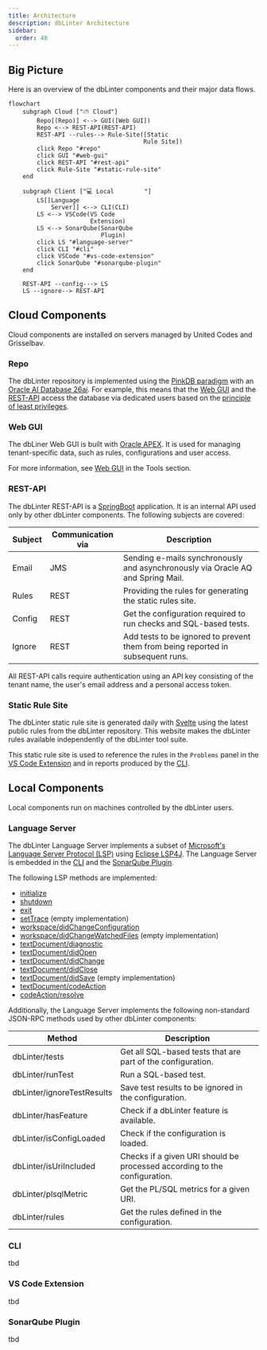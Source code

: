 ```yaml
---
title: Architecture
description: dbLinter Architecture
sidebar:
  order: 40
---
```


## Big Picture

Here is an overview of the dbLinter components and their major data flows.

```mermaid
flowchart
    subgraph Cloud ["⛅ Cloud"]
        Repo[(Repo)] <--> GUI([Web GUI])
        Repo <--> REST-API(REST-API)
        REST-API --rules--> Rule-Site([Static
                                      Rule Site])
        click Repo "#repo"
        click GUI "#web-gui"
        click REST-API "#rest-api"
        click Rule-Site "#static-rule-site"
    end

    subgraph Client ["💻 Local⠀⠀⠀⠀⠀⠀⠀"]
        LS[[Language
            Server]] <--> CLI(CLI)
        LS <--> VSCode(VS Code
                       Extension)
        LS <--> SonarQube(SonarQube
                          Plugin)
        click LS "#language-server"
        click CLI "#cli"
        click VSCode "#vs-code-extension"
        click SonarQube "#sonarqube-plugin"
    end

    REST-API --config---> LS
    LS --ignore--> REST-API
```

## Cloud Components

Cloud components are installed on servers managed by United Codes and Grisselbav.

### Repo

The dbLinter repository is implemented using the [PinkDB paradigm](https://www.salvis.com/blog/2018/07/18/the-pink-database-paradigm-pinkdb/)
with an [Oracle AI Database 26ai](https://docs.oracle.com/en/database/oracle/oracle-database/26/index.html).
For example, this means that the [Web GUI](#web-gui) and the [REST-API](#rest-api) access the database via dedicated users
based on the [principle of least privileges](https://en.wikipedia.org/wiki/Principle_of_least_privilege).

### Web GUI

The dbLiner Web GUI is built with [Oracle APEX](https://apex.oracle.com/en/). It is used for managing tenant-specific data,
such as rules, configurations and user access.

For more information, see [Web GUI](/dbLinter/tools/web-gui) in the Tools section.

### REST-API

The dbLinter REST-API is a [SpringBoot](https://spring.io/projects/spring-boot) application. It is an internal API
used only by other dbLinter components. The following subjects are covered:

| Subject | Communication via | Description                                                                     |
| ------- | ----------------- | ------------------------------------------------------------------------------- |
| Email   | JMS               | Sending e-mails synchronously and asynchronously via Oracle AQ and Spring Mail. |
| Rules   | REST              | Providing the rules for generating the static rules site.                       |
| Config  | REST              | Get the configuration required to run checks and SQL-based tests.               |
| Ignore  | REST              | Add tests to be ignored to prevent them from being reported in subsequent runs. |

All REST-API calls require authentication using an API key consisting of the tenant name, the user's email address and a personal access token.

### Static Rule Site

The dbLinter static rule site is generated daily with [Svelte](https://svelte.dev/) using the latest public rules from the dbLinter repository.
This website makes the dbLinter rules available independently of the dbLinter tool suite.

This static rule site is used to reference the rules in the `Problems` panel in the [VS Code Extension](#vs-code-extension)
and in reports produced by the [CLI](#cli).

## Local Components

Local components run on machines controlled by the dbLinter users.

### Language Server

The dbLinter Language Server implements a subset of [Microsoft's Language Server Protocol (LSP)](https://microsoft.github.io/language-server-protocol/specifications/lsp/3.17/specification/)
using [Eclipse LSP4J](https://projects.eclipse.org/projects/technology.lsp4j). The Language Server is embedded in the [CLI](#cli) and the [SonarQube Plugin](#sonarqube-plugin).

The following LSP methods are implemented:

- [initialize](https://microsoft.github.io/language-server-protocol/specifications/lsp/3.17/specification/#initialize)
- [shutdown](https://microsoft.github.io/language-server-protocol/specifications/lsp/3.17/specification/#shutdown)
- [exit](https://microsoft.github.io/language-server-protocol/specifications/lsp/3.17/specification/#exit)
- [setTrace](https://microsoft.github.io/language-server-protocol/specifications/lsp/3.17/specification/#setTrace) (empty implementation)
- [workspace/didChangeConfiguration](https://microsoft.github.io/language-server-protocol/specifications/lsp/3.17/specification/#workspace_didChangeConfiguration)
- [workspace/didChangeWatchedFiles](https://microsoft.github.io/language-server-protocol/specifications/lsp/3.17/specification/#workspace_didChangeWatchedFiles) (empty implementation)
- [textDocument/diagnostic](https://microsoft.github.io/language-server-protocol/specifications/lsp/3.17/specification/#textDocument_diagnostic)
- [textDocument/didOpen](https://microsoft.github.io/language-server-protocol/specifications/lsp/3.17/specification/#textDocument_didOpen)
- [textDocument/didChange](https://microsoft.github.io/language-server-protocol/specifications/lsp/3.17/specification/#textDocument_didChange)
- [textDocument/didClose](https://microsoft.github.io/language-server-protocol/specifications/lsp/3.17/specification/#textDocument_didClose)
- [textDocument/didSave](https://microsoft.github.io/language-server-protocol/specifications/lsp/3.17/specification/#textDocument_didSave) (empty implementation)
- [textDocument/codeAction](https://microsoft.github.io/language-server-protocol/specifications/lsp/3.17/specification/#textDocument_codeAction)
- [codeAction/resolve](https://microsoft.github.io/language-server-protocol/specifications/lsp/3.17/specification/#codeAction_resolve)

Additionally, the Language Server implements the following non-standard JSON-RPC methods used by other dbLinter components:

| Method                     | Description                                                               |
| -------------------------- | ------------------------------------------------------------------------- |
| dbLinter/tests             | Get all SQL-based tests that are part of the configuration.               |
| dbLinter/runTest           | Run a SQL-based test.                                                     |
| dbLinter/ignoreTestResults | Save test results to be ignored in the configuration.                     |
| dbLinter/hasFeature        | Check if a dbLinter feature is available.                                 |
| dbLinter/isConfigLoaded    | Check if the configuration is loaded.                                     |
| dbLinter/isUriIncluded     | Checks if a given URI should be processed according to the configuration. |
| dbLinter/plsqlMetric       | Get the PL/SQL metrics for a given URI.                                   |
| dbLinter/rules             | Get the rules defined in the configuration.                               |

### CLI

tbd

### VS Code Extension

tbd

### SonarQube Plugin

tbd
